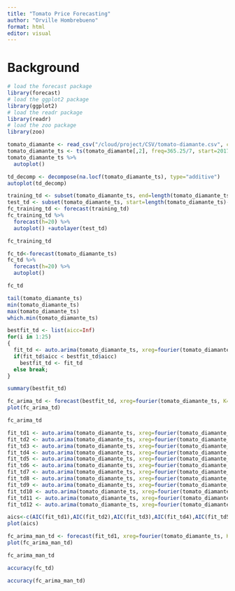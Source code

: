 ```yaml
---
title: "Tomato Price Forecasting"
author: "Orville Hombrebueno"
format: html
editor: visual
---
```


# Background

```r
# load the forecast package
library(forecast)
# load the ggplot2 package
library(ggplot2)
# load the readr package
library(readr)
# load the zoo package
library(zoo)

```

```r
tomato_diamante <- read_csv("/cloud/project/CSV/tomato-diamante.csv", col_types = cols(Week = col_date(format = "%Y-%m-%d")))
tomato_diamante_ts <- ts(tomato_diamante[,2], freq=365.25/7, start=2017+302/365.25)
tomato_diamante_ts %>%
  autoplot()
```

```r
td_decomp <- decompose(na.locf(tomato_diamante_ts), type="additive")
autoplot(td_decomp)
```

```r
training_td <- subset(tomato_diamante_ts, end=length(tomato_diamante_ts)-16)
test_td <- subset(tomato_diamante_ts, start=length(tomato_diamante_ts)-16)
fc_training_td <- forecast(training_td)
fc_training_td %>%
  forecast(h=20) %>%
  autoplot() +autolayer(test_td)
```

```r
fc_training_td
```

```r
fc_td<-forecast(tomato_diamante_ts)
fc_td %>%
  forecast(h=20) %>%
  autoplot()
```

```r
fc_td
```

```r
tail(tomato_diamante_ts)
min(tomato_diamante_ts)
max(tomato_diamante_ts)
which.min(tomato_diamante_ts)
```

```r
bestfit_td <- list(aicc=Inf)
for(i in 1:25)
{
  fit_td <- auto.arima(tomato_diamante_ts, xreg=fourier(tomato_diamante_ts, K=i), seasonal=FALSE)
  if(fit_td$aicc < bestfit_td$aicc)
    bestfit_td <- fit_td
  else break;
}
```

```r
summary(bestfit_td)
```

```r
fc_arima_td <- forecast(bestfit_td, xreg=fourier(tomato_diamante_ts, K=1, h=26))
plot(fc_arima_td)
```

```r
fc_arima_td
```

```r
fit_td1 <- auto.arima(tomato_diamante_ts, xreg=fourier(tomato_diamante_ts, K=1), seasonal=FALSE)
fit_td2 <- auto.arima(tomato_diamante_ts, xreg=fourier(tomato_diamante_ts, K=2), seasonal=FALSE)
fit_td3 <- auto.arima(tomato_diamante_ts, xreg=fourier(tomato_diamante_ts, K=3), seasonal=FALSE)
fit_td4 <- auto.arima(tomato_diamante_ts, xreg=fourier(tomato_diamante_ts, K=4), seasonal=FALSE)
fit_td5 <- auto.arima(tomato_diamante_ts, xreg=fourier(tomato_diamante_ts, K=5), seasonal=FALSE)
fit_td6 <- auto.arima(tomato_diamante_ts, xreg=fourier(tomato_diamante_ts, K=6), seasonal=FALSE)
fit_td7 <- auto.arima(tomato_diamante_ts, xreg=fourier(tomato_diamante_ts, K=7), seasonal=FALSE)
fit_td8 <- auto.arima(tomato_diamante_ts, xreg=fourier(tomato_diamante_ts, K=8), seasonal=FALSE)
fit_td9 <- auto.arima(tomato_diamante_ts, xreg=fourier(tomato_diamante_ts, K=9), seasonal=FALSE)
fit_td10 <- auto.arima(tomato_diamante_ts, xreg=fourier(tomato_diamante_ts, K=10), seasonal=FALSE)
fit_td11 <- auto.arima(tomato_diamante_ts, xreg=fourier(tomato_diamante_ts, K=11), seasonal=FALSE)
fit_td12 <- auto.arima(tomato_diamante_ts, xreg=fourier(tomato_diamante_ts, K=12), seasonal=FALSE)
```

```r
aics<-c(AIC(fit_td1),AIC(fit_td2),AIC(fit_td3),AIC(fit_td4),AIC(fit_td5),AIC(fit_td6),AIC(fit_td7),AIC(fit_td8),AIC(fit_td9),AIC(fit_td10),AIC(fit_td11),AIC(fit_td12))
plot(aics)
```

```r
fc_arima_man_td <- forecast(fit_td1, xreg=fourier(tomato_diamante_ts, K=1, h=26))
plot(fc_arima_man_td)
```

```r
fc_arima_man_td
```

```r
accuracy(fc_td)
```

```r
accuracy(fc_arima_man_td)
```
